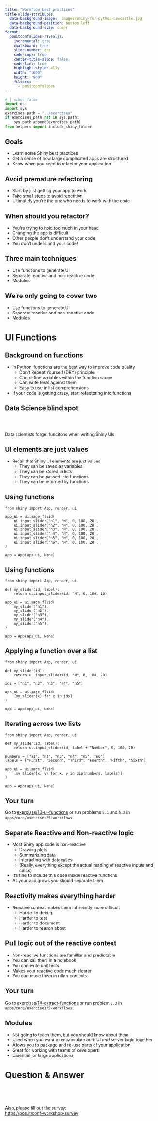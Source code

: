 ```yaml
---
title: "Workflow best practices"
title-slide-attributes: 
  data-background-image:  images/shiny-for-python-newcastle.jpg
  data-background-position: bottom left
  data-background-size: cover
format:
  positconfslides-revealjs: 
    incremental: true
    chalkboard: true
    slide-number: c/t
    code-copy: true
    center-title-slide: false
    code-link: true
    highlight-style: a11y
    width: "1600"
    height: "900"
    filters:
      - positconfslides
---
```

```python
# | echo: false
import os
import sys
exercises_path = "../exercises"
if exercises_path not in sys.path:
    sys.path.append(exercises_path)
from helpers import include_shiny_folder
```

## Goals

- Learn some Shiny best practices
- Get a sense of how large complicated apps are structured
- Know when you need to refactor your application

## Avoid premature refactoring

- Start by just getting your app to work
- Take small steps to avoid repetition
- Ultimately you're the one who needs to work with the code

## When should you refactor?
- You're trying to hold too much in your head
- Changing the app is difficult
- Other people don't understand your code
- You don't understand your code!

## Three main techniques
- Use functions to generate UI
- Separate reactive and non-reactive code
- Modules

## We're only going to cover two
::: {.nonincremental}
- Use functions to generate UI
- Separate reactive and non-reactive code
- ~~Modules~~
:::

# UI Functions

## Background on functions

- In Python, functions are the best way to improve code quality
    - Don't Repeat Yourself (DRY) principle
    - Can define variables within the function scope
    - Can write tests against them
    - Easy to use in list comprehensions
- If your code is getting crazy, start refactoring into functions

## Data Science blind spot
<br><br>

:::{.large}
Data scientists forget funcitons when writing Shiny UIs
:::

## UI elements are just values

- Recall that Shiny UI elements are just values
    - They can be saved as variables
    - They can be stored in lists
    - They can be passed into functions 
    - They can be returned by functions

## Using functions

```.python
from shiny import App, render, ui

app_ui = ui.page_fluid(
    ui.input_slider("n1", "N", 0, 100, 20),
    ui.input_slider("n2", "N", 0, 100, 20),
    ui.input_slider("n3", "N", 0, 100, 20),
    ui.input_slider("n4", "N", 0, 100, 20),
    ui.input_slider("n5", "N", 0, 100, 20),
    ui.input_slider("n6", "N", 0, 100, 20),
)

app = App(app_ui, None)
```

## Using functions

```.python
from shiny import App, render, ui

def my_slider(id, label):
    return ui.input_slider(id, "N", 0, 100, 20)

app_ui = ui.page_fluid(
    my_slider("n1"),
    my_slider("n2"),
    my_slider("n3"),
    my_slider("n4"),
    my_slider("n5"),
)

app = App(app_ui, None)
```

## Applying a function over a list

```.python
from shiny import App, render, ui

def my_slider(id):
    return ui.input_slider(id, "N", 0, 100, 20)

ids = ["n1", "n2", "n3", "n4", "n5"]

app_ui = ui.page_fluid(
    [my_slider(x) for x in ids]
)

app = App(app_ui, None)
```

## Iterating across two lists

```.python
from shiny import App, render, ui

def my_slider(id, label):
    return ui.input_slider(id, label + "Number", 0, 100, 20)

numbers = ["n1", "n2", "n3", "n4", "n5", "n6"]
labels = ["First", "Second", "Third", "Fourth", "Fifth", "Sixth"]

app_ui = ui.page_fluid(
    [my_slider(x, y) for x, y in zip(numbers, labels)]
)

app = App(app_ui, None)
```
<!-- 
## Benefits of functions
- Defines the the logic in one place
- First step on the abstraction ladder
- Clarifies how components interact with each other
 -->

## Your turn

Go to [exercises/13-ui-functions](../exercises/13-ui-functions.html) or run problems `5.1` and `5.2` in `apps/core/exercises/5-workflows`.

## Separate Reactive and Non-reactive logic

- Most Shiny app code is non-reactive
    - Drawing plots
    - Summarizing data
    - Interacting with databases
    - (Really, everything except the actual reading of reactive inputs and calcs)
- It's fine to include this code inside reactive functions
- As your app grows you should separate them

## Reactivity makes everything harder

- Reactive context makes them inherently more difficult
    - Harder to debug
    - Harder to test
    - Harder to document
    - Harder to reason about

## Pull logic out of the reactive context
- Non-reactive functions are familliar and predictable
- You can call them in a notebook
- You can write unit tests 
- Makes your reactive code much clearer
- You can reuse them in other contexts

## Your turn

Go to [exercises/14-extract-functions](../exercises/14-extract-functions.html) or run problem `5.3` in `apps/core/exercises/5-workflows`.


## Modules
- Not going to teach them, but you should know about them
- Used when you want to encapsulate _both_ UI _and_ server logic together
- Allows you to package and re-use parts of your application
- Great for working with teams of developers
- Essential for large applications

# Question & Answer

<br><br><br>

Also, please fill out the survey:  
[https://pos.it/conf-workshop-survey](https://pos.it/conf-workshop-survey)